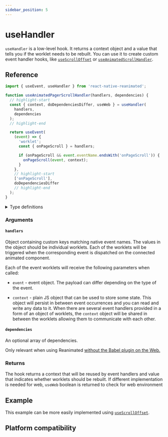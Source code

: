 ```yaml
---
sidebar_position: 5
---
```


# useHandler

`useHandler` is a low-level hook. It returns a context object and a value that tells you if the worklet needs to be rebuilt. You can use it to create custom event handler hooks, like [`useScrollOffset`](/docs/next/scroll/useScrollOffset/) or [`useAnimatedScrollHandler`](/docs/next/scroll/useAnimatedScrollHandler/).

## Reference

```js
import { useEvent, useHandler } from 'react-native-reanimated';

function useAnimatedPagerScrollHandler(handlers, dependencies) {
  // highlight-start
  const { context, doDependenciesDiffer, useWeb } = useHandler(
    handlers,
    dependencies
  );
  // highlight-end

  return useEvent(
    (event) => {
      'worklet';
      const { onPageScroll } = handlers;

      if (onPageScroll && event.eventName.endsWith('onPageScroll')) {
        onPageScroll(event, context);
      }
    },
    // highlight-start
    ['onPageScroll'],
    doDependenciesDiffer
    // highlight-end
  );
}
```

<details>
<summary>Type definitions</summary>

```typescript
function useHandler<
  Event extends object,
  Context extends Record<string, unknown>,
>(
  handlers: GeneralHandlers<Event, Context>,
  dependencies?: DependencyList
): UseHandlerContext<Context>;

interface UseHandlerContext<Context extends Record<string, unknown>> {
  context: Context;
  doDependenciesDiffer: boolean;
  useWeb: boolean;
}

interface GeneralHandler<
  Event extends object,
  Context extends Record<string, unknown>,
> {
  (event: ReanimatedEvent<Event>, context: Context): void;
}
```

</details>

### Arguments

#### `handlers`

Object containing custom keys matching native event names.
The values in the object should be individual worklets.
Each of the worklets will be triggered when the corresponding event is dispatched on the connected animated component.

Each of the event worklets will receive the following parameters when called:

- `event` - event object.
  The payload can differ depending on the type of the event.

- `context` - plain JS object that can be used to store some state.
  This object will persist in between event occurrences and you can read and write any data to it.
  When there are several event handlers provided in a form of an object of worklets, the `context` object will be shared in between the worklets allowing them to communicate with each other.

#### `dependencies` <Optional />

An optional array of dependencies.

Only relevant when using Reanimated [without the Babel plugin on the Web.](/docs/next/guides/web-support/#web-without-the-babel-plugin)

### Returns

The hook returns a context that will be reused by event handlers and value that indicates whether worklets should be rebuilt. If different implementation is needed for web, `useWeb` boolean is returned to check for web environment

## Example


<InteractiveExample src={useHandlerSrc} component={useHandler} />

This example can be more easily implemented using [`useScrollOffset`](/docs/next/scroll/useScrollOffset/).

## Platform compatibility

<PlatformCompatibility android ios web />
